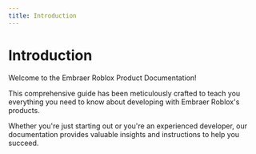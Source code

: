 ```yaml
---
title: Introduction
---
```


# Introduction

Welcome to the Embraer Roblox Product Documentation! 

This comprehensive guide has been meticulously crafted to teach you everything you need to know about developing with Embraer Roblox's products. 

Whether you're just starting out or you're an experienced developer, our documentation provides valuable insights and instructions to help you succeed.
